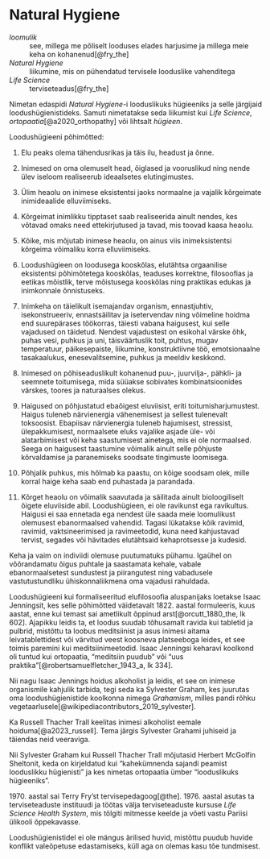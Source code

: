 # Natural Hygiene

*loomulik*
: see, millega me põliselt looduses elades harjusime ja millega meie keha on kohanenud[@fry_the]

*Natural Hygiene*
: liikumine, mis on pühendatud tervisele looduslike vahenditega

*Life Science*
: terviseteadus[@fry_the]

Nimetan edaspidi *Natural Hygiene*-i looduslikuks hügieeniks ja selle järgijaid loodushügienistideks. Samuti nimetatakse seda liikumist kui *Life Science*, *ortopaatia*[@a2020_orthopathy] või lihtsalt *hügieen*.

Loodushügieeni põhimõtted:

1. Elu peaks olema tähendusrikas ja täis ilu, headust ja õnne.

2. Inimesed on oma olemuselt head, õiglased ja vooruslikud ning nende ülev iseloom realiseerub ideaalsetes elutingimustes.

3. Ülim heaolu on inimese eksistentsi jaoks normaalne ja vajalik kõrgeimate inimideaalide elluviimiseks.

4. Kõrgeimat inimlikku tipptaset saab realiseerida ainult nendes, kes võtavad omaks need ettekirjutused ja tavad, mis toovad kaasa heaolu.

5. Kõike, mis mõjutab inimese heaolu, on ainus viis inimeksistentsi kõrgeima võimaliku korra elluviimiseks.

6. Loodushügieen on loodusega kooskõlas, elutähtsa orgaanilise eksistentsi põhimõtetega kooskõlas, teaduses korrektne, filosoofias ja eetikas mõistlik, terve mõistusega kooskõlas ning praktikas edukas ja inimkonnale õnnistuseks.

7. Inimkeha on täielikult isemajandav organism, ennastjuhtiv, isekonstrueeriv, ennastsäilitav ja isetervendav ning võimeline hoidma end suurepärases töökorras, täiesti vabana haigusest, kui selle vajadused on täidetud. Nendest vajadustest on esikohal värske õhk, puhas vesi, puhkus ja uni, täisväärtuslik toit, puhtus, mugav temperatuur, päikesepaiste, liikumine, konstruktiivne töö, emotsionaalne tasakaalukus, enesevalitsemine, puhkus ja meeldiv keskkond.

8. Inimesed on põhiseaduslikult kohanenud puu-, juurvilja-, pähkli- ja seemnete toitumisega, mida süüakse sobivates kombinatsioonides värskes, toores ja naturaalses olekus.

9. Haigused on põhjustatud ebaõigest eluviisist, eriti toitumisharjumustest. Haigus tuleneb närvienergia vähenemisest ja sellest tulenevalt toksoosist. Ebapiisav närvienergia tuleneb hajumisest, stressist, ülepakkumisest, normaalsete eluks vajalike asjade üle- või alatarbimisest või keha saastumisest ainetega, mis ei ole normaalsed. Seega on haigusest taastumine võimalik ainult selle põhjuste kõrvaldamise ja paranemiseks soodsate tingimuste loomisega.

10. Põhjalik puhkus, mis hõlmab ka paastu, on kõige soodsam olek, mille korral haige keha saab end puhastada ja parandada.

11. Kõrget heaolu on võimalik saavutada ja säilitada ainult bioloogiliselt õigete eluviiside abil. Loodushügieen, ei ole ravikunst ega ravikultus. Haigusi ei saa ennetada ega nendest üle saada meie loomulikust olemusest ebanormaalsed vahendid. Tagasi lükatakse kõik ravimid, ravimid, vaktsineerimised ja ravimeetodid, kuna need kahjustavad tervist, segades või hävitades elutähtsaid kehaprotsesse ja kudesid.

Keha ja vaim on indiviidi olemuse puutumatuks pühamu. Igaühel on võõrandamatu õigus puhtale ja saastamata kehale, vabale ebanormaalsetest sundustest ja piirangutest ning vabadusele vastutustundliku ühiskonnaliikmena oma vajadusi rahuldada.

Loodushügieeni kui formaliseeritud elufilosoofia aluspanijaks loetakse Isaac Jenningsit, kes selle põhimõtted väidetavalt 1822. aastal formuleeris, kuus aastat, enne kui temast sai ametlikult õppinud arst[@orcutt_1880_the, lk 602]. Ajapikku leidis ta, et loodus suudab tõhusamalt ravida kui tabletid ja pulbrid, mistõttu ta loobus meditsiinist ja asus inimesi aitama leivatablettidest või värvitud veest koosneva platseeboga leides, et see toimis paremini kui meditsiinimeetodid. Isaac Jenningsi keharavi koolkond oli tuntud kui ortopaatia,
"meditsiin puudub" või "uus praktika"[@robertsamuelfletcher_1943_a, lk 334].

Nii nagu Isaac Jennings hoidus alkoholist ja leidis, et see on inimese organismile kahjulik tarbida, tegi seda ka Sylvester Graham, kes juurutas oma loodushügienistide koolkonna nimega *Grahamism*, milles pandi rõhku vegetaarlusele[@wikipediacontributors_2019_sylvester].

Ka Russell Thacher Trall keelitas inimesi alkoholist eemale hoiduma[@a2023_russell]. Tema järgis Sylvester Grahami juhiseid ja täiendas neid veeraviga.

Nii Sylvester Graham kui Russell Thacher Trall mõjutasid Herbert McGolfin Sheltonit, keda on kirjeldatud kui "kahekümnenda sajandi peamist looduslikku hügienisti" ja kes nimetas ortopaatia ümber "looduslikuks hügieeniks".

1970\. aastal sai Terry Fry'st tervisepedagoog[@the]. 1976. aastal asutas ta terviseteaduste instituudi ja töötas välja terviseteaduste kursuse *Life Science Health System*, mis tõlgiti mitmesse keelde ja võeti vastu Pariisi ülikooli õppekavasse.

Loodushügienistidel ei ole mängus ärilised huvid, mistõttu puudub huvide konflikt valeõpetuse edastamiseks, küll aga on olemas kasu tõe tundmisest.
